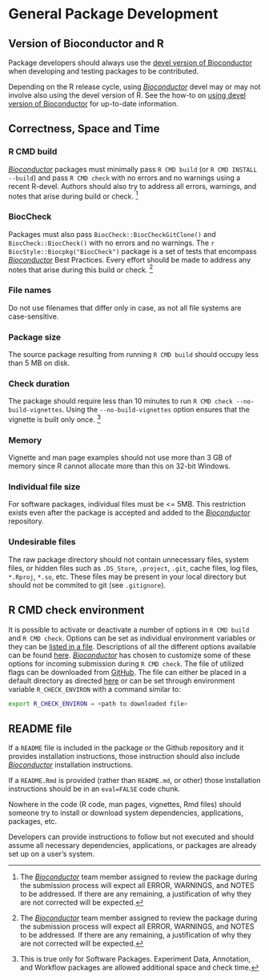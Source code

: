# General Package Development

## Version of Bioconductor and R

Package developers should always use the [devel version of Bioconductor](https://bioconductor.org/packages/devel/BiocViews.html#___Software) when developing and testing packages to be contributed.

Depending on the R release cycle, using [_Bioconductor_](https://bioconductor.org/) devel may or may not involve also using the devel version of R.
See the how-to on [using devel version of Bioconductor](https://bioconductor.org/developers/how-to/useDevel/) for up-to-date information.

## Correctness, Space and Time

### R CMD build

[_Bioconductor_](https://bioconductor.org/) packages must minimally pass `R CMD build` (or `R CMD INSTALL --build`) and pass `R CMD check` with no errors and no warnings using a recent R-devel.
Authors should also try to address all errors, warnings, and notes that arise during build or check.
^[The [_Bioconductor_](https://bioconductor.org/) team member assigned to review the package during the submission process will expect all ERROR, WARNINGS, and NOTES to be addressed.
If there are any remaining, a justification of why they are not corrected will be expected.]

### BiocCheck

Packages must also pass `BiocCheck::BiocCheckGitClone()` and `BiocCheck::BiocCheck()` with no errors and no warnings.
The `r BiocStyle::Biocpkg("BiocCheck")` package is a set of tests that encompass [_Bioconductor_](https://bioconductor.org/) Best Practices.
Every effort should be made to address any notes that arise during this build or check.
^[The [_Bioconductor_](https://bioconductor.org/) team member assigned to review the package during the submission process will expect all ERROR, WARNINGS, and NOTES to be addressed.
If there are any remaining, a justification of why they are not corrected will be expected.]

### File names

Do not use filenames that differ only in case, as not all file systems are case-sensitive.

### Package size

The source package resulting from running `R CMD build` should occupy less than 5 MB on disk.

### Check duration

The package should require less than 10 minutes to run `R CMD check --no-build-vignettes`.
Using the `--no-build-vignettes` option ensures that the vignette is built only once.
^[This is true only for Software Packages.
Experiment Data, Annotation, and Workflow packages are allowed additional space and check time.]

### Memory

Vignette and man page examples should not use more than 3 GB of memory since R cannot allocate more than this on 32-bit Windows.

### Individual file size

For software packages, individual files must be <= 5MB.
This restriction exists even after the package is accepted and added to the [_Bioconductor_](https://bioconductor.org/) repository.

### Undesirable files

The raw package directory should not contain unnecessary files, system files, or hidden files such as `.DS_Store`, `.project`, `.git`, cache files, log files, `*.Rproj`, `*.so`, etc.
These files may be present in your local directory but should not be commited to git (see `.gitignore`).

## R CMD check environment

It is possible to activate or deactivate a number of options in `R CMD build` and `R CMD check`.
Options can be set as individual environment variables or they can be [listed in a file](https://cran.r-project.org/doc/manuals/r-release/R-exts.html#Checking-and-building-packages).
Descriptions of all the different options available can be found [here](https://cran.r-project.org/doc/manuals/r-devel/R-ints.html#Tools).
[_Bioconductor_](https://bioconductor.org/) has chosen to customize some of these options for incoming submission during `R CMD check`.
The file of utilized flags can be downloaded from [<i class="fab fa-github"></i> GitHub](https://github.com/Bioconductor/packagebuilder/blob/master/check.Renviron).
The file can either be placed in a default directory as directed [here](https://cran.r-project.org/doc/manuals/r-release/R-exts.html#Checking-and-building-packages) or can be set through environment variable `R_CHECK_ENVIRON` with a command similar to:

```bash
export R_CHECK_ENVIRON = <path to downloaded file>
```

## README file

If a `README` file is included in the package or the <i class="fab fa-github"></i> Github  repository and it provides installation instructions, those instruction should also include [_Bioconductor_](https://bioconductor.org/) installation instructions.

If a `README.Rmd` is provided (rather than `README.md`, or other) those installation instructions should be in an `eval=FALSE` code chunk.

Nowhere in the code (R code, man pages, vignettes, Rmd files) should someone try to install or download system dependencies, applications, packages, etc.

Developers can provide instructions to follow but not executed and should assume all necessary dependencies, applications, or packages are already set up on a user's system.

